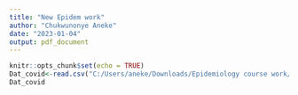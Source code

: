 ```yaml
---
title: "New Epidem work"
author: "Chukwunonye Aneke"
date: "2023-01-04"
output: pdf_document
---
```


```r
knitr::opts_chunk$set(echo = TRUE)
Dat_covid<-read.csv("C:/Users/aneke/Downloads/Epidemiology course work/Chukwunonye_covid.csv")
Dat_covid

```


